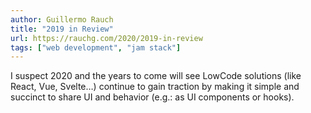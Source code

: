 ```yaml
---
author: Guillermo Rauch
title: "2019 in Review"
url: https://rauchg.com/2020/2019-in-review
tags: ["web development", "jam stack"]
---
```


I suspect 2020 and the years to come will see LowCode solutions (like React, Vue, Svelte…) continue to gain traction by making it simple and succinct to share UI and behavior (e.g.: as UI components or hooks).
